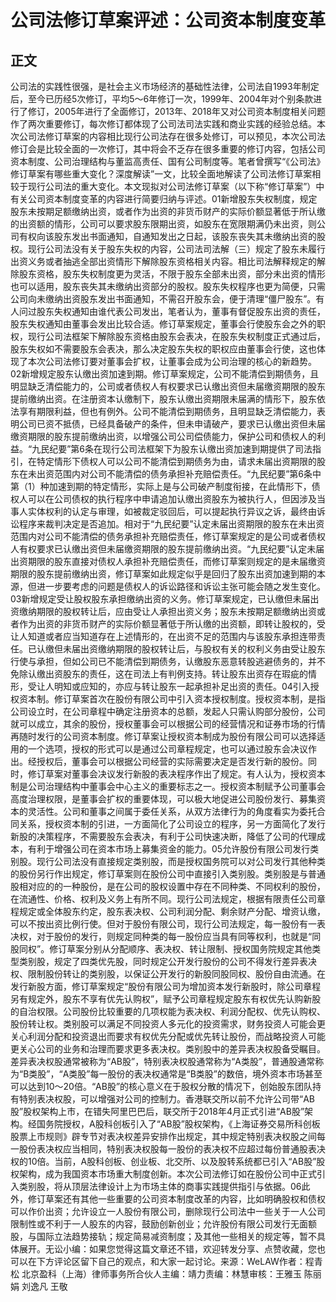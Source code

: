 # 公司法修订草案评述：公司资本制度变革
## 正文
公司法的实践性很强，是社会主义市场经济的基础性法律，公司法自1993年制定后，至今已历经5次修订，平均5～6年修订一次，1999年、2004年对个别条款进行了修订，2005年进行了全面修订，2013年、2018年又对公司资本制度相关问题作了两次重要修订，每次修订都体现了公司法司法实践和商业实践的经验总结。本次公司法修订草案的内容相比现行公司法存在很多处修订，可以预见，本次公司法修订会是比较全面的一次修订，其中将会不乏存在很多重要的修订内容，包括公司资本制度、公司治理结构与董监高责任、国有公司制度等。笔者曾撰写“《公司法》修订草案有哪些重大变化？深度解读”一文，比较全面地解读了公司法修订草案相较于现行公司法的重大变化。本文现拟对公司法修订草案（以下称“修订草案”）中有关公司资本制度变革的内容进行简要归纳与评述。01新增股东失权制度，规定股东未按期足额缴纳出资，或者作为出资的非货币财产的实际价额显著低于所认缴的出资额的情形，公司可以要求股东限期出资，如股东在宽限期满仍未出资，则公司有权向该股东发出书面通知，自通知发出之日起，该股东丧失其未缴纳出资的股权。现行公司法没有关于股东失权的内容，公司法司法解（三）规定了股东未履行出资义务或者抽逃全部出资情形下解除股东资格相关内容。相比司法解释规定的解除股东资格，股东失权制度更为灵活，不限于股东全部未出资，部分未出资的情形也可以适用，股东丧失其未缴纳出资部分的股权。股东失权程序也更为简便，只需公司向未缴纳出资股东发出书面通知，不需召开股东会，便于清理“僵尸股东”。有人问过股东失权通知由谁代表公司发出，笔者认为，董事有督促股东出资的责任，股东失权通知由董事会发出比较合适。修订草案规定，董事会行使股东会之外的职权，现行公司法框架下解除股东资格由股东会表决，在股东失权制度正式通过后，股东失权如不需要股东会表决，那么决定股东失权的职权应由董事会行使，这也体现了本次公司法修订要对董事会扩权，让董事会成为公司治理的核心的新趋势。02新增规定股东认缴出资加速到期。修订草案规定，公司不能清偿到期债务，且明显缺乏清偿能力的，公司或者债权人有权要求已认缴出资但未届缴资期限的股东提前缴纳出资。在注册资本认缴制下，股东认缴出资期限未届满的情形下，股东依法享有期限利益，但也有例外。公司不能清偿到期债务，且明显缺乏清偿能力，表明公司已资不抵债，已经具备破产的条件，但未申请破产，要求已认缴出资但未届缴资期限的股东提前缴纳出资，以增强公司公司偿债能力，保护公司和债权人的利益。“九民纪要”第6条在现行公司法框架下为股东认缴出资加速到期提供了司法指引，在特定情形下债权人可以公司不能清偿到期债务为由，请求未届出资期限的股东在未出资范围内对公司不能清偿的债务承担补充赔偿责任。“九民纪要”第6条中第（1）种加速到期的特定情形，实际上是与公司破产制度衔接，在此情形下，债权人可以在公司债权的执行程序中申请追加认缴出资股东为被执行人，但因涉及当事人实体权利的认定与审理，如被裁定驳回后，可以提起执行异议之诉，最终由诉讼程序来裁判决定是否追加。相对于“九民纪要”认定未届出资期限的股东在未出资范围内对公司不能清偿的债务承担补充赔偿责任，修订草案规定的是公司或者债权人有权要求已认缴出资但未届缴资期限的股东提前缴纳出资。“九民纪要”认定未届出资期限的股东直接对债权人承担补充赔偿责任，而修订草案则规定的是未届缴资期限的股东提前缴纳出资，修订草案如此规定似乎是回归了股东出资加速到期的本源，但进一步要考虑的问题是债权人的诉讼路径和诉讼主张可能会随之发生变化。03新增规定受让股权股东承担缴纳出资的义务。修订草案规定，已认缴但未届出资缴纳期限的股权转让后，应由受让人承担出资义务；股东未按期足额缴纳出资或者作为出资的非货币财产的实际价额显著低于所认缴的出资额，即转让股权的，受让人知道或者应当知道存在上述情形的，在出资不足的范围内与该股东承担连带责任。已认缴但未届出资缴纳期限的股权转让后，与股权有关的权利义务由受让股东行使与承担，但如公司已不能清偿到期债务，认缴股东恶意转股逃避债务的，并不免除认缴出资股东的责任，这在司法上有判例支持。转让股东出资存在瑕疵的情形，受让人明知或应知的，亦应与转让股东一起承担补足出资的责任。04引入授权资本制。修订草案首次在股份有限公司中引入资本授权制度。授权资本制，是指公司设立时，在公司章程中确定注册资本的总额，发起人只需认购部分股份，公司就可以成立，其余的股份，授权董事会可以根据公司的经营情况和证券市场的行情再随时发行的公司资本制度。修订草案让授权资本制成为股份有限公司可以选择适用的一个选项，授权的形式可以是通过公司章程规定，也可以通过股东会决议作出。经授权后，董事会可以根据公司经营的实际需要决定是否发行新的股份。同时，修订草案对董事会决议发行新股的表决程序作出了规定。有人认为，授权资本制是公司治理结构中董事会中心主义的重要标志之一。授权资本制赋予公司董事会高度治理权限，是董事会扩权的重要体现，可以极大地促进公司股份发行、募集资本的灵活性。公司和董事之间属于委任关系，从双方法律行为的角度看实为委托合同关系，授权资本制的引进，一方面简化了公司设立的程序，另一方面简化了发行新股的决策程序，不需要股东会表决，有利于公司快速决断，降低了公司的代理成本，有利于增强公司在资本市场上募集资金的能力。05允许股份有限公司发行类别股。现行公司法没有直接规定类别股，而是授权国务院可以对公司发行其他种类的股份另行作出规定，修订草案则在股份公司中直接引入类别股。类别股是与普通股相对应的的一种股份，是在公司的股权设置中存在不同种类、不同权利的股份，在流通性、价格、权利及义务上有所不同。现行公司法规定，根据有限责任公司章程规定或全体股东约定，股东表决权、公司利润分配、剩余财产分配、增资认缴，可以不按出资比例行使。但对于股份有限公司，现行公司法规定，每一股份有一表决权，对于股份的发行，则规定同种类的每一股份应当具有同等权利，也就是“同股同权”。修订草案分别从分配顺序、表决权、转让限制、授权国务院规定其他类型类别股，规定了四类优先股，同时规定公开发行股份的公司不得发行差异表决权、限制股份转让的类别股，以保证公开发行的新股同股同权、股份自由流通。在发行新股方面，修订草案规定“股份有限公司为增加资本发行新股时，除公司章程另有规定外，股东不享有优先认购权”，赋予公司章程规定股东有权优先认购新股的自治权限。公司股份比较重要的几项权能为表决权、利润分配权、优先认购权、股份转让权。类别股可以满足不同投资人多元化的投资需求，财务投资人可能会更关心利润分配和投资退出而要求有权优先分配或优先转让股份，而战略投资人可能更关心公司的业务和治理而要求更多表决权。类别股中的差异表决权股备受瞩目。差异表决权股通常被称为“AB股”，特别表决权股通常称为“A类股”，普通股通常称为“B类股”，“A类股”每一股份的表决权通常是“B类股”的数倍，境外资本市场甚至可以达到10～20倍。“AB股”的核心意义在于股权分散的情况下，创始股东团队持有特别表决权股，可以增强对公司的控制力。香港联交所以前不允许公司带“AB股”股权架构上市，在错失阿里巴巴后，联交所于2018年4月正式引进“AB股”架构。经国务院授权，A股科创板引入了“AB股”股权架构，《上海证券交易所科创板股票上市规则》辟专节对表决权差异安排作出规定，其中规定特别表决权股之间每一股份表决权应当相同，特别表决权股每一股份的表决权不应超过每份普通股表决权的10倍。当前，A股科创板、创业板、北交所、以及股转系统都已引入“AB股”股权架构，成为我国资本市场重大制度创新。本次公司法修订如在股份公司中正式引入类别股，将从顶层法律设计上为市场主体的商事实践提供指引与依据。06此外，修订草案还有其他一些重要的公司资本制度改革的内容，比如明确股权和债权可以作价出资；允许设立一人股份有限公司，删除现行公司法中一些关于一人公司限制性或不利于一人股东的内容，鼓励创新创业；允许股份有限公司发行无面额股，与国际立法趋势接轨；规定简易减资制度；及其他一些相关的规定等，暂不具体展开。无讼小编：如果您觉得这篇文章还不错，欢迎转发分享、点赞收藏，您也可以在下方评论区留下自己的观点，和大家一起讨论。来源：WeLAW作者：程青松 北京盈科（上海）律师事务所合伙人主编：靖力责编：林慧审核：王雅玉 陈丽娟 刘逸凡 王敬